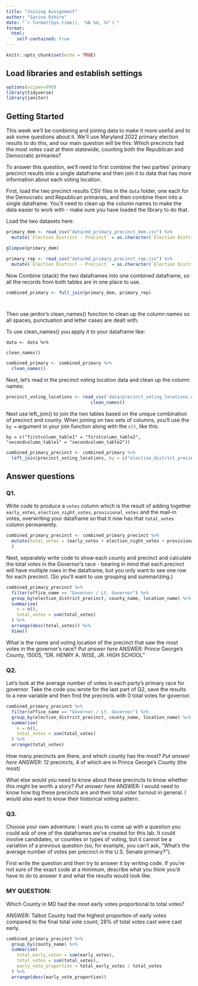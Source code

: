 ```yaml
---
title: "Joining Assignment"
author: "Sarina Oshiro"
date: "`r format(Sys.time(), '%B %d, %Y')`"
format:
  html:
    self-contained: true
---
```


```r
knitr::opts_chunk$set(echo = TRUE)
```

## Load libraries and establish settings

```r
options(scipen=999)
library(tidyverse)
library(janitor)
```

## Getting Started

This week we'll be combining and joining data to make it more useful and to ask some questions about it. We'll use Maryland 2022 primary election results to do this, and our main question will be this: Which precincts had the most votes cast at them statewide, counting both the Republican and Democratic primaries?

To answer this question, we'll need to first combine the two parties' primary precinct results into a single dataframe and then join it to data that has more information about each voting location.

First, load the two precinct results CSV files in the `data` folder, one each for the Democratic and Republican primaries, and then combine them into a single dataframe. You'll need to clean up the column names to make the data easier to work with - make sure you have loaded the library to do that.

Load the two datasets here:

```r
primary_dem <- read_csv("data/md_primary_precinct_dem.csv") %>% 
  mutate(`Election District - Precinct` = as.character(`Election District - Precinct`))

glimpse(primary_dem)

primary_rep <- read_csv("data/md_primary_precinct_rep.csv") %>% 
  mutate(`Election District - Precinct` = as.character(`Election District - Precinct`))
```

Now Combine (stack) the two dataframes into one combined dataframe, so all the records from both tables are in one place to use.

```r

combined_primary <- full_join(primary_dem, primary_rep)




```

Then use janitor's clean_names() function to clean up the column names so all spaces, punctuation and letter cases are dealt with.

To use clean_names() you apply it to your dataframe like:

`data <- data %>%`

`clean_names()`

```r


combined_primary <- combined_primary %>% 
  clean_names()


```

Next, let's read in the precinct voting location data and clean up the column names:

```r
precinct_voting_locations <- read_csv('data/precinct_voting_locations.csv') %>%
                                clean_names()

```

Next use left_join() to join the two tables based on the unique combination of precinct and county. When joining on two sets of columns, you'll use the `by =` argument in your join function along with the `c()`, like this:

`by = c("firstcolumn_table1" = "firstcolumn_table2", "secondcolumn_table1" = "secondcolumn_table2"))`

```r

combined_primary_precinct <- combined_primary %>%
  left_join(precinct_voting_locations, by = c("election_district_precinct" = "precinct_code", "county" = "county_code"))


```

## Answer questions

### Q1.

Write code to produce a `votes` column which is the result of adding together `early_votes`, `election_night_votes`, `provisional_votes` and the mail-in votes, overwriting your dataframe so that it now has that `total_votes` column permanently.

```r

combined_primary_precinct <- combined_primary_precinct %>% 
  mutate(total_votes = (early_votes + election_night_votes + provisional_votes + mail_in_ballot_1_votes + mail_in_ballot_2_votes) 
  )

```

Next, separately write code to show each county and precinct and calculate the total votes in the Governor's race - bearing in mind that each precinct will have multiple rows in the dataframe, but you only want to see one row for each precinct. (So you'll want to use grouping and summarizing.)

```r
combined_primary_precinct %>%
  filter(office_name == "Governor / Lt. Governor") %>%
  group_by(election_district_precinct, county_name, location_name) %>%
  summarise(
    n = n(),
    total_votes = sum(total_votes)
  ) %>%
  arrange(desc(total_votes)) %>%
  View()


```

What is the name and voting location of the precinct that saw the most votes in the governor's race? *Put answer here*
ANSWER: Prince George's County, 15005, "DR. HENRY A. WISE, JR. HIGH SCHOOL"

### Q2.

Let's look at the average number of votes in each party's primary race for governor. Take the code you wrote for the last part of Q2, save the results to a new variable and then find the precincts with 0 total votes for governor.

```r

combined_primary_precinct %>%
  filter(office_name == "Governor / Lt. Governor") %>%
  group_by(election_district_precinct, county_name, location_name) %>%
  summarise(
    n = n(),
    total_votes = sum(total_votes)
  ) %>%
  arrange(total_votes)


```

How many precincts are there, and which county has the most? *Put answer here*
ANSWER: 12 precincts, 4 of which are in Prince George's County (the most)

What else would you need to know about these precincts to know whether this might be worth a story? *Put answer here*
ANSWER: I would need to know how big these precincts are and their total voter turnout in general. I would also want to know their historical voting pattern. 

### Q3.

Choose your own adventure: I want you to come up with a question you could ask of one of the dataframes we've created for this lab. It could involve candidates, or counties or types of voting, but it cannot be a variation of a previous question (so, for example, you can't ask, "What's the average number of votes per precinct in the U.S. Senate primary?").

First write the question and then try to answer it by writing code. If you're not sure of the exact code at a minimum, describe what you think you'd have to do to answer it and what the results would look like.

### MY QUESTION: 
Which County in MD had the most early votes proportional to total votes?

ANSWER: Talbot County had the highest proportion of early votes compared to the final total vote count; 28% of total votes cast were cast early. 

```r

combined_primary_precinct %>%
  group_by(county_name) %>%
  summarise(
    total_early_votes = sum(early_votes),
    total_votes = sum(total_votes),
    early_vote_proportion = total_early_votes / total_votes
  ) %>%
  arrange(desc(early_vote_proportion))




```

